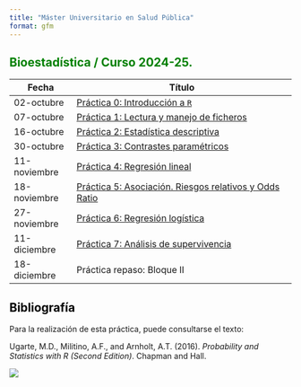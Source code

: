 ---
title: "Máster Universitario en Salud Pública"
format: gfm
---

## Bioestadística / Curso 2024-25. {style="color: green"}

| Fecha        | Título                                                       |
|----------------|-------------------------------------------------------|
| 02-octubre   | [Práctica 0: Introducción a `R`](./Practica0.html)           |
| 07-octubre   | [Práctica 1: Lectura y manejo de ficheros](./Practica1.html) |
| 16-octubre   | [Práctica 2: Estadística descriptiva](./Practica2.html)      |
| 30-octubre   | [Práctica 3: Contrastes paramétricos](./Practica3.html)      |
| 11-noviembre | [Práctica 4: Regresión lineal](./Practica4.html)             |
| 18-noviembre | [Práctica 5: Asociación. Riesgos relativos y Odds Ratio](./Practica5.html)   |
| 27-noviembre | [Práctica 6: Regresión logística](./Practica6.html)          |
| 11-diciembre | [Práctica 7: Análisis de supervivencia](./Practica7.html)          |
| 18-diciembre | Práctica repaso: Bloque II                                   |

## Bibliografía {style="color: black"}

Para la realización de esta práctica, puede consultarse el texto:

Ugarte, M.D., Militino, A.F., and Arnholt, A.T. (2016). *Probability and Statistics with R (Second Edition)*. Chapman and Hall.

![](img/PASWR2.jpg)
